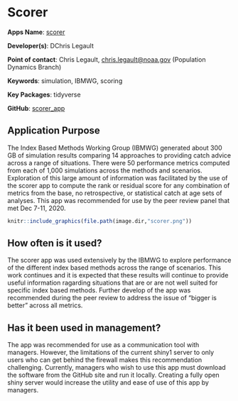 # Scorer

**Apps Name**: [scorer](http://shiny1.nefsc.noaa.gov:3838/clegault/scorer/)

**Developer(s)**: DChris Legault
  
**Point of contact**: Chris Legault, <chris.legault@noaa.gov> (Population Dynamics Branch)
  
**Keywords**: simulation, IBMWG, scoring

**Key Packages**: tidyverse

**GitHub**: [scorer_app](https://github.com/cmlegault/IBMWG/tree/master/demonstrations/chris/scorer_app)

## Application Purpose

The Index Based Methods Working Group (IBMWG) generated about 300 GB of simulation results comparing 14 approaches to providing catch advice across a range of situations. There were 50 performance metrics computed from each of 1,000 simulations across the methods and scenarios. Exploration of this large amount of information was facilitated by the use of the scorer app to compute the rank or residual score for any combination of metrics from the base, no retrospective, or statistical catch at age sets of analyses. This app was recommended for use by the peer review panel that met Dec 7-11, 2020.


```{r, echo=FALSE}
knitr::include_graphics(file.path(image.dir,"scorer.png"))
```


## How often is it used? 

The scorer app was used extensively by the IBMWG to explore performance of the different index based methods across the range of scenarios. This work continues and it is expected that these results will continue to provide useful information ragarding situations that are or are not well suited for specific index based methods. Further develop of the app was recommended during the peer review to address the issue of "bigger is better" across all metrics. 

## Has it been used in management?

The app was recommended for use as a communication tool with managers. However, the limitations of the current shiny1 server to only users who can get behind the firewall makes this recommendation challenging. Currently, managers who wish to use this app must download the software from the GitHub site and run it locally. Creating a fully open shiny server would increase the utility and ease of use of this app by managers.
